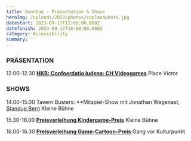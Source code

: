 ```yaml
---
title: Sonntag - Präsentation & Shows
heroImg: /uploads/2023/photos/coplanaphoto.jpg
datestart: 2023-09-17T12:00:00.000Z
datefinish: 2023-09-17T18:00:00.000Z
category: Accessibility
summary: ''
---
```


### PRÄSENTATION

12.00-12.30 	**[HKB: Confoerdatio ludens: CH Videogames](https://chludens.hypotheses.org/)**		Place Victor

### SHOWS

14.00-15.00	Tavern Busters: **Mitspiel-Show mit Jonathan Wegenast, [Standup Bern](https://standupbern.ch/)	Kleine Bühne

15.30-16.00	**[Preisverleihung Kindergame-Preis](https://playbern.ch/posts/Preisverleihung-Kinder-Game-Preis)**			Kleine Bühne

16.00-16.30	[**Preisverleihung Game-Cartoon-Preis**	](https://petarde.ch/news/cartoon-und-meme-wettbewerb "Petarde PlayBern Cartoon Preis")	Gang vor Kulturpunkt
